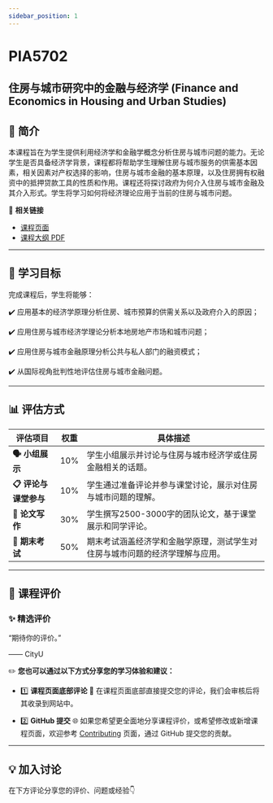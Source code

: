```yaml
---
sidebar_position: 1
---
```


# PIA5702
## 住房与城市研究中的金融与经济学 (Finance and Economics in Housing and Urban Studies)

## **📘 简介**
本课程旨在为学生提供利用经济学和金融学概念分析住房与城市问题的能力。无论学生是否具备经济学背景，课程都将帮助学生理解住房与城市服务的供需基本因素，相关因素对产权选择的影响，住房与城市金融的基本原理，以及住房拥有权融资中的抵押贷款工具的性质和作用。课程还将探讨政府为何介入住房与城市金融及其介入形式。学生将学习如何将经济理论应用于当前的住房与城市问题。

🔗 **相关链接**
- [课程页面](https://www.cityu.edu.hk/catalogue/pg/202425/course/PIA5702.htm)
- [课程大纲 PDF](https://www.cityu.edu.hk/catalogue/pg/202425/course/PIA5702.pdf)

---

## **🎯 学习目标**

完成课程后，学生将能够：

✔️ 应用基本的经济学原理分析住房、城市预算的供需关系以及政府介入的原因；

✔️ 应用住房与城市经济学理论分析本地房地产市场和城市问题；

✔️ 应用住房与城市金融原理分析公共与私人部门的融资模式；

✔️ 从国际视角批判性地评估住房与城市金融问题。

---

## **📊 评估方式**

| **评估项目**               | **权重** | **具体描述**                                                                                       |
|---------------------------|---------|---------------------------------------------------------------------------------------------------|
| **🗣️ 小组展示**             | 10%     | 学生小组展示并讨论与住房与城市经济学或住房金融相关的话题。                                        |
| **📋 评论与课堂参与**        | 10%     | 学生通过准备评论并参与课堂讨论，展示对住房与城市问题的理解。                                        |
| **📄 论文写作**             | 30%     | 学生撰写2500-3000字的团队论文，基于课堂展示和同学评论。                                               |
| **📅 期末考试**             | 50%     | 期末考试涵盖经济学和金融学原理，测试学生对住房与城市问题的经济学理解与应用。                         |

---

## **💬 课程评价**

### ✨ **精选评价**
<div className={commentStyles.commentBox}>
    <p className={commentStyles.commentText}>
        “期待你的评价。”
    </p>
    <p className={commentStyles.commentAuthor}>—— CityU</p>
</div>

✏️ **您也可以通过以下方式分享您的学习体验和建议：**

- 1️⃣ **课程页面底部评论**
💬 在课程页面底部直接提交您的评论，我们会审核后将其收录到网站中。

- 2️⃣ **GitHub 提交**
🌐 如果您希望更全面地分享课程评价，或希望修改或新增课程页面，欢迎参考 [Contributing](https://penjc.github.io/CityU/contributing) 页面，通过 GitHub 提交您的贡献。

---

## **💡 加入讨论**

在下方评论分享您的评价、问题或经验👇
<Utterances />